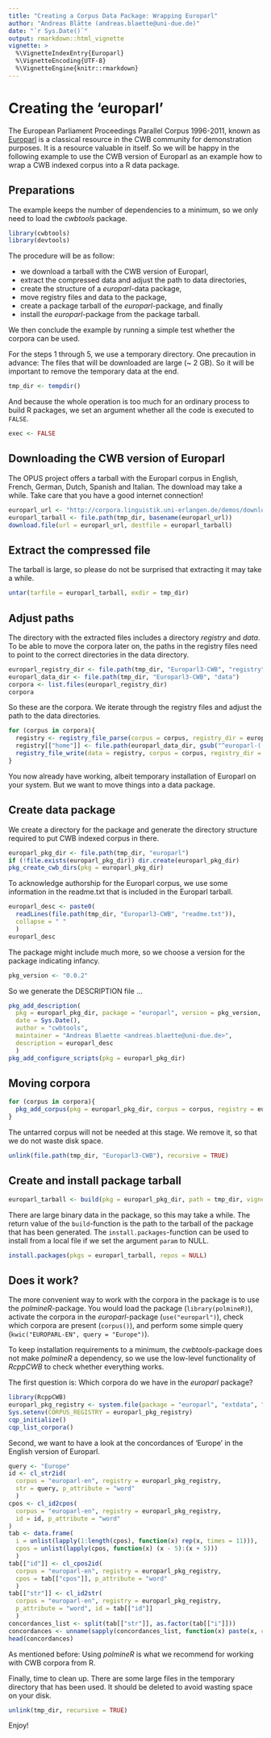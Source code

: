 ```yaml
---
title: "Creating a Corpus Data Package: Wrapping Europarl"
author: "Andreas Blätte (andreas.blaette@uni-due.de)"
date: "`r Sys.Date()`"
output: rmarkdown::html_vignette
vignette: >
  %\VignetteIndexEntry{Europarl}
  %\VignetteEncoding{UTF-8}
  %\VignetteEngine{knitr::rmarkdown}
---
```


# Creating the 'europarl' 

The European Parliament Proceedings Parallel Corpus 1996-2011, known as [Europarl](http://www.statmt.org/europarl/) is a classical resource in the CWB community for demonstration purposes. It is a resource valuable in itself. So we will be happy in the following example to use the CWB version of Europarl as an example how to wrap a CWB indexed corpus into a R data package.


## Preparations

The example keeps the number of dependencies to a minimum, so we only need to load the *cwbtools* package. 

```r
library(cwbtools)
library(devtools)
```

The procedure will be as follow:

  * we download a tarball with the CWB version of Europarl,
  * extract the compressed data and adjust the path to data directories,
  * create the structure of a *europarl*-data package,
  * move registry files and data to the package,
  * create a package tarball of the *europarl*-package, and finally 
  * install the *europarl*-package from the package tarball.
  
We then conclude the example by running a simple test whether the corpora can be used.

For the steps 1 through 5, we use a temporary directory. One precaution in advance: The files that will be downloaded are large (~ 2 GB). So it will be important to remove the temporary data at the end. 

```r
tmp_dir <- tempdir()
```

And because the whole operation is too much for an ordinary process to build R packages, we set an argument whether all the code is executed to `FALSE`.

```r
exec <- FALSE
```


## Downloading the CWB version of Europarl

The OPUS project offers a tarball with the Europarl corpus in English, French, German, Dutch, Spanish and Italian. The download may take a while. Take care that you have a good internet connection!

```r
europarl_url <- "http://corpora.linguistik.uni-erlangen.de/demos/download/Europarl3-CWB-2010-02-28.tar.gz"
europarl_tarball <- file.path(tmp_dir, basename(europarl_url))
download.file(url = europarl_url, destfile = europarl_tarball)
```


## Extract the compressed file

The tarball is large, so please do not be surprised that extracting it may take a while.

```r
untar(tarfile = europarl_tarball, exdir = tmp_dir)
```

## Adjust paths

The directory with the extracted files includes a directory _registry_ and _data_. To be able to move the corpora later on, the paths in the registry files need to point to the correct directories in the data directory. 

```r
europarl_registry_dir <- file.path(tmp_dir, "Europarl3-CWB", "registry")
europarl_data_dir <- file.path(tmp_dir, "Europarl3-CWB", "data")
corpora <- list.files(europarl_registry_dir)
corpora
```

So these are the corpora. We iterate through the registry files and adjust the path to the data directories.

```r
for (corpus in corpora){
  registry <- registry_file_parse(corpus = corpus, registry_dir = europarl_registry_dir)
  registry[["home"]] <- file.path(europarl_data_dir, gsub("^europarl-(.*)$", "\\1", corpus))
  registry_file_write(data = registry, corpus = corpus, registry_dir = europarl_registry_dir)
}
```

You now already have working, albeit temporary installation of Europarl on your system. But we want to move things into a data package.


## Create data package

We create a directory for the package and generate the directory structure required to put CWB indexed corpus in there.

```r
europarl_pkg_dir <- file.path(tmp_dir, "europarl")
if (!file.exists(europarl_pkg_dir)) dir.create(europarl_pkg_dir)
pkg_create_cwb_dirs(pkg = europarl_pkg_dir)
```

To acknowledge authorship for the Europarl corpus, we use some information in the readme.txt that is included in the Europarl tarball.

```r
europarl_desc <- paste0(
  readLines(file.path(tmp_dir, "Europarl3-CWB", "readme.txt")),
  collapse = " "
  )
europarl_desc
```

The package might include much more, so we choose a version for the package indicating infancy.

```r
pkg_version <- "0.0.2"
```

So we generate the DESCRIPTION file ... 

```r
pkg_add_description(
  pkg = europarl_pkg_dir, package = "europarl", version = pkg_version,
  date = Sys.Date(),
  author = "cwbtools",
  maintainer = "Andreas Blaette <andreas.blaette@uni-due.de>",
  description = europarl_desc
  )
pkg_add_configure_scripts(pkg = europarl_pkg_dir)
```


## Moving corpora

```r
for (corpus in corpora){
  pkg_add_corpus(pkg = europarl_pkg_dir, corpus = corpus, registry = europarl_registry_dir)
}
```

The untarred corpus will not be needed at this stage. We remove it, so that we do not waste disk space.

```r
unlink(file.path(tmp_dir, "Europarl3-CWB"), recursive = TRUE)
```


## Create and install package tarball

```r
europarl_tarball <- build(pkg = europarl_pkg_dir, path = tmp_dir, vignettes = TRUE)
```

There are large binary data in the package, so this may take a while. The return value of the `build`-function is the path to the tarball of the package that has been generated. The `install.packages`-function can be used to install from a local file if we set the argument `param` to NULL.

```r
install.packages(pkgs = europarl_tarball, repos = NULL)
```


## Does it work?

The more convenient way to work with the corpora in the package is to use the *polmineR*-package. You would load the package (`library(polmineR)`), activate the corpora in the *europarl*-package (`use("europarl")`), check which corpora are present (`corpus()`), and perform some simple query (`kwic("EUROPARL-EN", query = "Europe")`). 

To keep installation requirements to a minimum, the *cwbtools*-package does not make *polmineR* a dependency, so we use the low-level functionality of *RcppCWB* to check whether everything works.

The first question is: Which corpora do we have in the *europarl* package?

```r
library(RcppCWB)
europarl_pkg_registry <- system.file(package = "europarl", "extdata", "cwb", "registry")
Sys.setenv(CORPUS_REGISTRY = europarl_pkg_registry)
cqp_initialize()
cqp_list_corpora()
```

Second, we want to have a look at the concordances of 'Europe' in the English version of Europarl.

```r
query <- "Europe"
id <- cl_str2id(
  corpus = "europarl-en", registry = europarl_pkg_registry,
  str = query, p_attribute = "word"
  )
cpos <- cl_id2cpos(
  corpus = "europarl-en", registry = europarl_pkg_registry,
  id = id, p_attribute = "word"
)
tab <- data.frame(
  i = unlist(lapply(1:length(cpos), function(x) rep(x, times = 11))),
  cpos = unlist(lapply(cpos, function(x) (x - 5):(x + 5)))
  )
tab[["id"]] <- cl_cpos2id(
  corpus = "europarl-en", registry = europarl_pkg_registry,
  cpos = tab[["cpos"]], p_attribute = "word"
  )
tab[["str"]] <- cl_id2str(
  corpus = "europarl-en", registry = europarl_pkg_registry,
  p_attribute = "word", id = tab[["id"]]
  )
concordances_list <- split(tab[["str"]], as.factor(tab[["i"]]))
concordances <- unname(sapply(concordances_list, function(x) paste(x, collapse = " ")))
head(concordances)
```

As mentioned before: Using *polmineR* is what we recommend for working with CWB corpora from R.

Finally, time to clean up. There are some large files in the temporary directory that has been used. It should be deleted to avoid wasting space on your disk.

```r
unlink(tmp_dir, recursive = TRUE)
```

Enjoy!